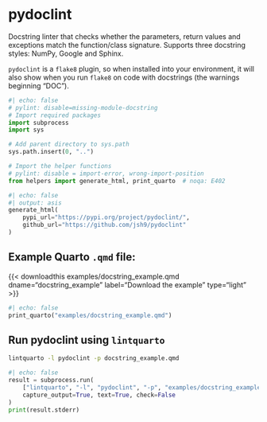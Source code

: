 <hr style="height:0pt; visibility:hidden;" />

# pydoclint

Docstring linter that checks whether the parameters, return values and exceptions match the function/class signature. Supports three docstring styles: NumPy, Google and Sphinx.

`pydoclint` is a `flake8` plugin, so when installed into your environment, it will also show when you run `flake8` on code with docstrings (the warnings beginning "DOC").

```python
#| echo: false
# pylint: disable=missing-module-docstring
# Import required packages
import subprocess
import sys

# Add parent directory to sys.path
sys.path.insert(0, "..")

# Import the helper functions
# pylint: disable = import-error, wrong-import-position
from helpers import generate_html, print_quarto  # noqa: E402
```

```python
#| echo: false
#| output: asis
generate_html(
    pypi_url="https://pypi.org/project/pydoclint/",
    github_url="https://github.com/jsh9/pydoclint"
)
```

## Example Quarto `.qmd` file:

{{< downloadthis examples/docstring_example.qmd dname="docstring_example" label="Download the example" type="light" >}}

:::{.pale-grey}
```python
#| echo: false
print_quarto("examples/docstring_example.qmd")
```
:::

## Run pydoclint using `lintquarto`

```.bash
lintquarto -l pydoclint -p docstring_example.qmd
```

:::{.pale-green}
<style>
.cell-output-stdout code {
  word-break: break-word !important;
  white-space: pre-wrap !important;
}
</style>
```python
#| echo: false
result = subprocess.run(
    ["lintquarto", "-l", "pydoclint", "-p", "examples/docstring_example.qmd"],
    capture_output=True, text=True, check=False
)
print(result.stderr)
```
:::